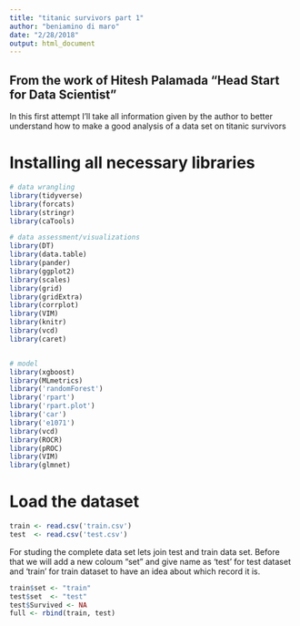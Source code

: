 ```yaml
---
title: "titanic survivors part 1"
author: "beniamino di maro"
date: "2/28/2018"
output: html_document
---
```


## From the work of Hitesh Palamada "Head Start for Data Scientist"

In this first attempt I'll take all information given by the author to better understand how to make a good analysis
of a data set on titanic survivors

# Installing all necessary libraries

```r
# data wrangling
library(tidyverse)
library(forcats)
library(stringr)
library(caTools)

# data assessment/visualizations
library(DT)
library(data.table)
library(pander)
library(ggplot2)
library(scales)
library(grid)
library(gridExtra)
library(corrplot)
library(VIM) 
library(knitr)
library(vcd)
library(caret)


# model
library(xgboost)
library(MLmetrics)
library('randomForest') 
library('rpart')
library('rpart.plot')
library('car')
library('e1071')
library(vcd)
library(ROCR)
library(pROC)
library(VIM)
library(glmnet) 
```

# Load the dataset

```r
train <- read.csv('train.csv')
test  <- read.csv('test.csv')
```

For studing the complete data set lets join test and train data set.
Before that we will add a new coloum “set” and give name as ‘test’ for test dataset
and ‘train’ for train dataset to have an idea about which record it is.

```r
train$set <- "train"
test$set  <- "test"
test$Survived <- NA
full <- rbind(train, test)
```
